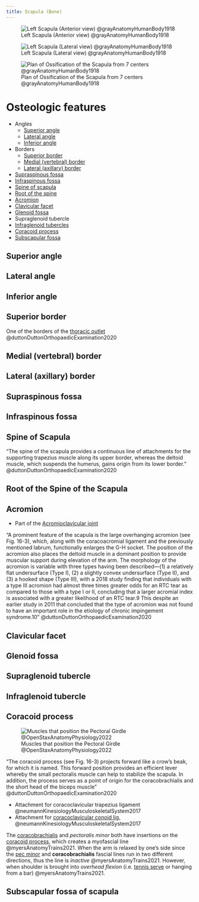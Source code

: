 ```yaml
---
title: Scapula (Bone)
---
```



![Left Scapula (Anterior view) @grayAnatomyHumanBody1918](/The Archive/Images/Gray anatomy 1918 images/Osteology/image202 gray1918 Left scapula. Costal surface.gif){#fig-gray19180image202}

![Left Scapula (Lateral view) @grayAnatomyHumanBody1918](/The Archive/Images/Gray anatomy 1918 images/Osteology/image205 gray1918 Left scapula. Lateral view.gif){#fig-gray1918-image205}


![Plan of Ossification of the Scapula from 7 centers @grayAnatomyHumanBody1918](/The Archive/Images/Gray anatomy 1918 images/Osteology/image206 gray1918 Plan of ossification of the scapula. From seven centers.gif){#fig-gray1918-image206}


# Osteologic features {#osteologic-features}

- Angles
    - [Superior angle](#superior-angle)
    - [Lateral angle](#lateral-angle)
    - [Inferior angle](#inferior-angle)
- Borders
    - [Superior border](#superior-border)
    - [Medial (vertebral) border](#medial-border)
    - [Lateral (axillary) border](#lateral-border)
- [Supraspinous fossa](#supraspinous-fossa)
- [Infraspinous fossa](#infraspinous-fossa)
- [Spine of scapula](#spine-of-scapula)
- [Root of the spine](#root-of-spine)
- [Acromion](#acromion)
- [Clavicular facet](#clavicular-facet)
- [Glenoid fossa](#glenoid)
- Supraglenoid tubercle
- [Infraglenoid tubercles](#infraglenoid-tubercle)
- [Coracoid process](#coracoid-process)
- [Subscapular fossa](#subscapular-fossa)

## Superior angle {#superior-angle}

## Lateral angle {#lateral-angle}

## Inferior angle {#inferior-angle}

## Superior border {#superior-border}

One of the borders of the [thoracic outlet]({{< var ref-thoracic-outlet.path >}}) @duttonDuttonOrthopaedicExamination2020

## Medial (vertebral) border {#medial-border}

## Lateral (axillary) border {#lateral-border}

## Supraspinous fossa {#supraspinous-fossa}


## Infraspinous fossa {#infraspinous-fossa}

## Spine of Scapula {#spine-of-scapula}

"The spine of the scapula provides a continuous line of attachments for the supporting trapezius muscle along its upper border, whereas the deltoid muscle, which suspends the humerus, gains origin from its lower border." @duttonDuttonOrthopaedicExamination2020 

## Root of the Spine of the Scapula {#root-of-spine}

## Acromion {#acromion}

- Part of the [Acromioclavicular joint]({{< var ref-acromioclavicular-joint.path >}})

"A prominent feature of the scapula is the large overhanging acromion (see Fig. 16-3), which, along with the coracoacromial ligament and the previously mentioned labrum, functionally enlarges the G-H socket. The position of the acromion also places the deltoid muscle in a dominant position to provide muscular support during elevation of the arm. The morphology of the acromion is variable with three types having been described—(1) a relatively flat undersurface (Type I), (2) a slightly convex undersurface (Type II), and (3) a hooked shape (Type III), with a 2018 study finding that individuals with a type III acromion had almost three times greater odds for an RTC tear as compared to those with a type I or II, concluding that a larger acromial index is associated with a greater likelihood of an RTC tear.9 This despite an earlier study in 2011 that concluded that the type of acromion was not found to have an important role in the etiology of chronic impingement syndrome.10" @duttonDuttonOrthopaedicExamination2020 

## Clavicular facet {#clavicular-facet}

## Glenoid fossa {#glenoid-fossa}

## Supraglenoid tubercle {#supraglenoid-tubercle}

## Infraglenoid tubercle {#infraglenoid-tubercle}


## Coracoid process {#coracoid-process}

![Muscles that position the Pectoral Girdle @OpenStaxAnatomyPhysiology2022](/The Archive/Images/OpenStax Anatomy and Physiology 2e/fig11.22 Muscles That Position the Pectoral Girdle.jpeg){#fig-openstax-fig11.22}

"The coracoid process (see Fig. 16-3) projects forward like a crow’s beak, for which it is named. This forward position provides an efficient lever whereby the small pectoralis muscle can help to stabilize the scapula. In addition, the process serves as a point of origin for the coracobrachialis and the short head of the biceps muscle" @duttonDuttonOrthopaedicExamination2020

- Attachment for coracoclavicular trapezius ligament @neumannKinesiologyMusculoskeletalSystem2017
- Attachment for [coracoclavicular conoid lig.]({{< var ref-coracoclavicular-conoid-ligament.path >}}) @neumannKinesiologyMusculoskeletalSystem2017

::: {.callout-note title="Myofascial considerations"}
The [coracobrachialis]({{< var ref-coracobrachialis.origin >}}) and *pectoralis minor* both have insertions on the [coracoid process]({{< var ref-scapula-bone.coracoid-process >}}), which creates a myofascial line @myersAnatomyTrains2021.
When the arm is relaxed by one's side since the [pec minor]({{< var ref-pec-minor.path >}}) and **coracobrachialis** fascial lines run in two different directions, thus the line is *inactive* @myersAnatomyTrains2021.
However, when shoulder is brought into *overhead flexion* (i.e. [tennis serve]({{< var ref-tennis-serve.path >}}) or hanging from a bar) @myersAnatomyTrains2021.
:::


## Subscapular fossa of scapula {#subscapular-fossa}
